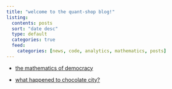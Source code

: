 ```yaml
---
title: "welcome to the quant-shop blog!"
listing:
  contents: posts
  sort: "date desc"
  type: default
  categories: true
  feed:
    categories: [news, code, analytics, mathematics, posts]
---
```


- [the mathematics of democracy](2024-10-math-of-democracy.qmd)

- [what happened to chocolate city?]()
